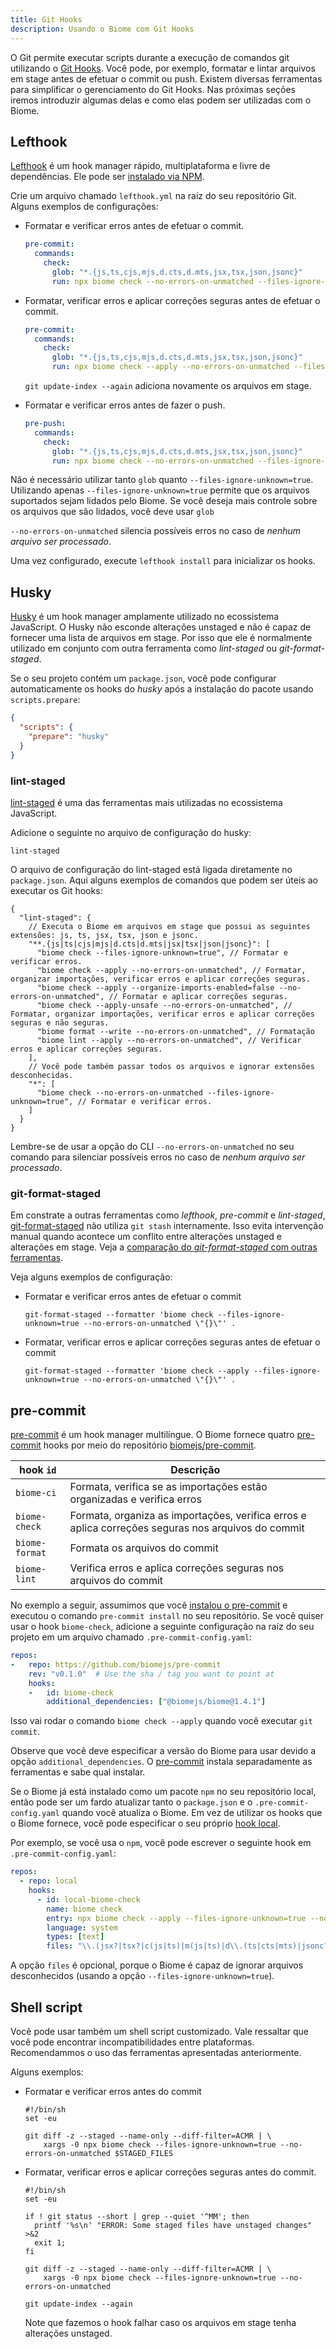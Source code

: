 ```yaml
---
title: Git Hooks
description: Usando o Biome com Git Hooks
---
```


O Git permite executar scripts durante a execução de comandos git utilizando o [Git Hooks](https://git-scm.com/book/en/v2/Customizing-Git-Git-Hooks).
Você pode, por exemplo, formatar e lintar arquivos em stage antes de efetuar o commit ou push.
Existem diversas ferramentas para simplificar o gerenciamento do Git Hooks.
Nas próximas seções iremos introduzir algumas delas e como elas podem ser utilizadas com o Biome.


## Lefthook

[Lefthook](https://github.com/evilmartians/lefthook) é um hook manager rápido, multiplataforma e livre de dependências.
Ele pode ser [instalado via NPM](https://github.com/evilmartians/lefthook#install).


Crie um arquivo chamado `lefthook.yml` na raíz do seu repositório Git.
Alguns exemplos de configurações:

- Formatar e verificar erros antes de efetuar o commit.

  ```yaml title="lefthook.yml"
  pre-commit:
    commands:
      check:
        glob: "*.{js,ts,cjs,mjs,d.cts,d.mts,jsx,tsx,json,jsonc}"
        run: npx biome check --no-errors-on-unmatched --files-ignore-unknown=true {staged_files}
  ```

- Formatar, verificar erros e aplicar correções seguras antes de efetuar o commit.

  ```yaml title="lefthook.yml"
  pre-commit:
    commands:
      check:
        glob: "*.{js,ts,cjs,mjs,d.cts,d.mts,jsx,tsx,json,jsonc}"
        run: npx biome check --apply --no-errors-on-unmatched --files-ignore-unknown=true {staged_files} && git update-index --again
  ```

  `git update-index --again` adiciona novamente os arquivos em stage.

- Formatar e verificar erros antes de fazer o push.

  ```yaml title="lefthook.yml"
  pre-push:
    commands:
      check:
        glob: "*.{js,ts,cjs,mjs,d.cts,d.mts,jsx,tsx,json,jsonc}"
        run: npx biome check --no-errors-on-unmatched --files-ignore-unknown=true {pushed_files}
  ```

Não é necessário utilizar tanto `glob` quanto `--files-ignore-unknown=true`.
Utilizando apenas `--files-ignore-unknown=true` permite que os arquivos suportados sejam lidados pelo Biome.
Se você deseja mais controle sobre os arquivos que são lidados, você deve usar `glob`

`--no-errors-on-unmatched` silencia possíveis erros no caso de *nenhum arquivo ser processado*.

Uma vez configurado, execute `lefthook install` para inicializar os hooks.


## Husky

[Husky](https://github.com/typicode/husky) é um hook manager amplamente utilizado no ecossistema JavaScript.
O Husky não esconde alterações unstaged e não é capaz de fornecer uma lista de arquivos em stage.
Por isso que ele é normalmente utilizado em conjunto com outra ferramenta como _lint-staged_ ou _git-format-staged_.

Se o seu projeto contém um `package.json`,
você pode configurar automaticamente os hooks do _husky_ após a instalação do pacote usando `scripts.prepare`:

```json title="package.json"
{
  "scripts": {
    "prepare": "husky"
  }
}
```

### lint-staged

[lint-staged](https://github.com/lint-staged/lint-staged) é uma das ferramentas mais utilizadas no ecossistema JavaScript.

Adicione o seguinte no arquivo de configuração do husky:

```shell title=".husky/pre-commit"
lint-staged
```

O arquivo de configuração do lint-staged está ligada diretamente no `package.json`.
Aqui alguns exemplos de comandos que podem ser úteis ao executar os Git hooks:

```jsonc title="package.json"
{
  "lint-staged": {
    // Executa o Biome em arquivos em stage que possui as seguintes extensões: js, ts, jsx, tsx, json e jsonc.
    "**.{js|ts|cjs|mjs|d.cts|d.mts|jsx|tsx|json|jsonc}": [
      "biome check --files-ignore-unknown=true", // Formatar e verificar erros.
      "biome check --apply --no-errors-on-unmatched", // Formatar, organizar importações, verificar erros e aplicar correções seguras.
      "biome check --apply --organize-imports-enabled=false --no-errors-on-unmatched", // Formatar e aplicar correções seguras.
      "biome check --apply-unsafe --no-errors-on-unmatched", // Formatar, organizar importações, verificar erros e aplicar correções seguras e não seguras.
      "biome format --write --no-errors-on-unmatched", // Formatação
      "biome lint --apply --no-errors-on-unmatched", // Verificar erros e aplicar correções seguras.
    ],
    // Você pode também passar todos os arquivos e ignorar extensões desconhecidas.
    "*": [
      "biome check --no-errors-on-unmatched --files-ignore-unknown=true", // Formatar e verificar erros.
    ]
  }
}
```

Lembre-se de usar a opção do CLI `--no-errors-on-unmatched` no seu comando para silenciar possíveis erros no caso de *nenhum arquivo ser processado*.


### git-format-staged

Em constrate a outras ferramentas como _lefthook_, _pre-commit_ e _lint-staged_,
[git-format-staged](https://github.com/hallettj/git-format-staged) não utiliza `git stash` internamente.
Isso evita intervenção manual quando acontece um conflito entre alterações unstaged e alterações em stage.
Veja a [comparação do _git-format-staged_ com outras ferramentas](https://github.com/hallettj/git-format-staged#comparisons-to-similar-utilities).

Veja alguns exemplos de configuração:

- Formatar e verificar erros antes de efetuar o commit

  ```shell title=".husky/pre-commit"
  git-format-staged --formatter 'biome check --files-ignore-unknown=true --no-errors-on-unmatched \"{}\"' .
  ```

- Formatar, verificar erros e aplicar correções seguras antes de efetuar o commit

  ```shell title=".husky/pre-commit"
  git-format-staged --formatter 'biome check --apply --files-ignore-unknown=true --no-errors-on-unmatched \"{}\"' .
  ```


## pre-commit

[pre-commit](https://pre-commit.com/) é um hook manager multilíngue.
O Biome fornece quatro [pre-commit](https://pre-commit.com/) hooks por meio do repositório [biomejs/pre-commit](https://github.com/biomejs/pre-commit).

| hook `id`       | Descrição                                                                                          |
| --------------- | -------------------------------------------------------------------------------------------------- |
| `biome-ci`      | Formata, verifica se as importações estão organizadas e verifica erros                             |
| `biome-check`   | Formata, organiza as importações, verifica erros e aplica correções seguras nos arquivos do commit |
| `biome-format`  | Formata os arquivos do commit                                                                      |
| `biome-lint`    | Verifica erros e aplica correções seguras nos arquivos do commit                                   |

No exemplo a seguir, assumimos que você [instalou o pre-commit](https://pre-commit.com/index.html#install) e executou o comando `pre-commit install` no seu repositório.
Se você quiser usar o hook `biome-check`, adicione a seguinte configuração na raíz do seu projeto em um arquivo chamado `.pre-commit-config.yaml`:

```yaml title=".pre-commit-config.yaml"
repos:
-   repo: https://github.com/biomejs/pre-commit
    rev: "v0.1.0"  # Use the sha / tag you want to point at
    hooks:
    -   id: biome-check
        additional_dependencies: ["@biomejs/biome@1.4.1"]
```

Isso vai rodar o comando `biome check --apply` quando você executar `git commit`.

Observe que você deve especificar a versão do Biome para usar devido a opção `additional_dependencies`.
O [pre-commit](https://pre-commit.com/) instala separadamente as ferramentas e sabe qual instalar.

Se o Biome já está instalado como um pacote `npm` no seu repositório local,
então pode ser um fardo atualizar tanto o `package.json` e o `.pre-commit-config.yaml` quando você atualiza o Biome.
Em vez de utilizar os hooks que o Biome fornece, você pode especificar o seu próprio [hook local](https://pre-commit.com/index.html#repository-local-hooks).

Por exemplo, se você usa o `npm`, você pode escrever o seguinte hook em `.pre-commit-config.yaml`:

```yaml title=".pre-commit-config.yaml"
repos:
  - repo: local
    hooks:
      - id: local-biome-check
        name: biome check
        entry: npx biome check --apply --files-ignore-unknown=true --no-errors-on-unmatched
        language: system
        types: [text]
        files: "\\.(jsx?|tsx?|c(js|ts)|m(js|ts)|d\\.(ts|cts|mts)|jsonc?)$"
```

A opção `files` é opcional,
porque o Biome é capaz de ignorar arquivos desconhecidos (usando a opção `--files-ignore-unknown=true`).

## Shell script

Você pode usar também um shell script customizado.
Vale ressaltar que você pode encontrar incompatibilidades entre plataformas.
Recomendammos o uso das ferramentas apresentadas anteriormente.

Alguns exemplos:

- Formatar e verificar erros antes do commit

  ```shell title=".git/hooks/pre-commit"
  #!/bin/sh
  set -eu

  git diff -z --staged --name-only --diff-filter=ACMR | \
      xargs -0 npx biome check --files-ignore-unknown=true --no-errors-on-unmatched $STAGED_FILES
  ```

- Formatar, verificar erros e aplicar correções seguras antes do commit.

  ```shell title=".git/hooks/pre-commit"
  #!/bin/sh
  set -eu

  if ! git status --short | grep --quiet '^MM'; then
    printf '%s\n' "ERROR: Some staged files have unstaged changes" >&2
    exit 1;
  fi

  git diff -z --staged --name-only --diff-filter=ACMR | \
      xargs -0 npx biome check --files-ignore-unknown=true --no-errors-on-unmatched

  git update-index --again
  ```

  Note que fazemos o hook falhar caso os arquivos em stage tenha alterações unstaged.
